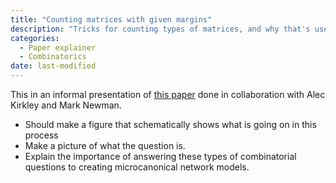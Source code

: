 ```yaml
---
title: "Counting matrices with given margins"
description: "Tricks for counting types of matrices, and why that's useful"
categories:
  - Paper explainer
  - Combinatorics
date: last-modified
---
```


This in an informal presentation of [this paper](https://doi.org/10.1098/rspa.2023.0470) done in collaboration with Alec Kirkley and Mark Newman. 

- Should make a figure that schematically shows what is going on in this process
- Make a picture of what the question is.
- Explain the importance of answering these types of combinatorial questions to creating microcanonical network models. 


